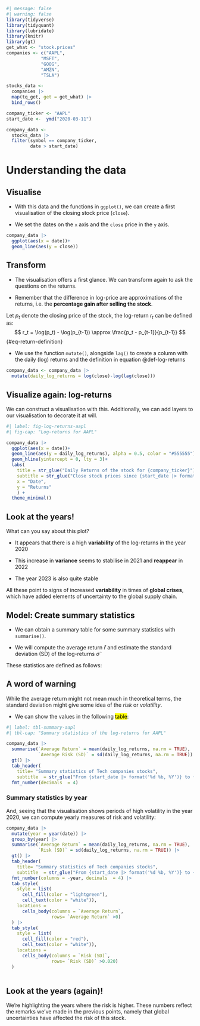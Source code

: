```r
#| message: false
#| warning: false
library(tidyverse)
library(tidyquant)
library(lubridate)
library(knitr)
library(gt)
get_what <- "stock.prices"
companies <- c("AAPL",
             "MSFT",
             "GOOG",
             "AMZN",
             "TSLA")

stocks_data <- 
  companies |> 
  map(tq_get, get = get_what) |> 
  bind_rows()

company_ticker <- "AAPL"
start_date <-  ymd("2020-03-11")

company_data <- 
  stocks_data |> 
  filter(symbol == company_ticker, 
         date > start_date) 
```

# Understanding the data

## Visualise

-   With this data and the functions in `ggplot()`, we can create a first visualisation of the closing stock price (`close`).

-   We set the dates on the `x` axis and the `close` price in the `y` axis.

```r
company_data |> 
  ggplot(aes(x = date))+
  geom_line(aes(y = close)) 
```

## Transform

-   The visualisation offers a first glance. We can transform again to ask the questions on the returns.

-   Remember that the difference in log-price are approximations of the returns, i.e. the **percentage gain after selling the stock**.

::: {#def-log-returns}
Let $p_t$ denote the closing price of the stock, the log-return $r_t$ can be defined as: $$
r_t = \log(p_t) - \log(p_{t-1}) \approx \frac{p_t - p_{t-1}}{p_{t-1}}
$$ {#eq-return-definition}
:::

-   We use the function `mutate()`, alongside `lag()` to create a column with the daily (log) returns and the definition in equation @def-log-returns

```r
company_data <- company_data |> 
  mutate(daily_log_returns = log(close)-log(lag(close)))
```

## Visualize again: log-returns

We can construct a visualisation with this. Additionally, we can add layers to our visualisation to decorate it at will.

```r
#| label: fig-log-returns-aapl
#| fig-cap: "Log-returns for AAPL"

company_data |> 
  ggplot(aes(x = date))+
  geom_line(aes(y = daily_log_returns), alpha = 0.5, color = "#555555") +
  geom_hline(yintercept = 0, lty = 3)+
  labs(
    title = str_glue("Daily Returns of the stock for {company_ticker}"), 
    subtitle = str_glue("Close stock prices since {start_date |> format('%d %B, %Y')}"),
    x = "Date",
    y = "Returns"
    ) + 
  theme_minimal()
```

::: callout-important
## Look at the years!

What can you say about this plot?

-   It appears that there is a high **variability** of the log-returns in the year 2020

-   This increase in **variance** seems to stabilise in 2021 and **reappear** in 2022

-   The year 2023 is also quite stable

All these point to signs of increased **variability** in times of **global crises**, which have added elements of uncertainty to the global supply chain.
:::

## Model: Create summary statistics

-   We can obtain a summary table for some summary statistics with `summarise()`.

-   We will compute the average return $\bar{r}$ and estimate the standard deviation (SD) of the log-returns $\hat{\sigma}$

::: {#def-summary-statistics}
These statistics are defined as follows:

```{=tex}
\begin{align}
  \bar{r} &= \frac{1}{T}\sum_{t=1}^T r_t\\
  \hat{\sigma}  &= \sqrt{\frac{1}{T-1}\sum_{t=1}^T \left(r_t - \bar{r}\right)^2}
\end{align}
```
:::

::: callout-caution
## A word of warning

While the average return might not mean much in theoretical terms, the standard deviation might give some idea of the *risk* or *volatility*.
:::

-   We can show the values in the following <mark>table</mark>:

```r
#| label: tbl-summary-aapl
#| tbl-cap: "Summary statistics of the log-returns for AAPL"

company_data |> 
  summarise(`Average Return` = mean(daily_log_returns, na.rm = TRUE), 
            `Average Risk (SD)` = sd(daily_log_returns, na.rm = TRUE)) |> 
  gt() |> 
  tab_header(
    title= "Summary statistics of Tech companies stocks",
    subtitle  = str_glue("From {start_date |> format('%d %b, %Y')} to {Sys.Date() |> format('%d %b, %Y')}")) |> 
  fmt_number(decimals  = 4)
```

### Summary statistics by year

And, seeing that the visualisation shows periods of high volatility in the year 2020, we can compute yearly measures of risk and volatility:

```r
company_data |> 
  mutate(year = year(date)) |> 
  group_by(year) |> 
  summarise(`Average Return` = mean(daily_log_returns, na.rm = TRUE), 
            `Risk (SD)` = sd(daily_log_returns, na.rm = TRUE)) |> 
  gt() |> 
  tab_header(
    title= "Summary statistics of Tech companies stocks",
    subtitle  = str_glue("From {start_date |> format('%d %b, %Y')} to {Sys.Date() |> format('%d %b, %Y')}")) |> 
  fmt_number(columns = -year, decimals  = 4) |> 
  tab_style(
    style = list(
      cell_fill(color = "lightgreen"), 
      cell_text(color = "white")), 
    locations = 
      cells_body(columns = `Average Return`, 
                 rows= `Average Return` >0)
  ) |> 
  tab_style(
    style = list(
      cell_fill(color = "red"), 
      cell_text(color = "white")), 
    locations = 
      cells_body(columns = `Risk (SD)`, 
                 rows= `Risk (SD)` >0.020)
  )
  

```

::: callout-important
## Look at the years (again)!

We're highlighting the years where the risk is higher. These numbers reflect the remarks we've made in the previous points, namely that global uncertainties have affected the risk of this stock.
:::

